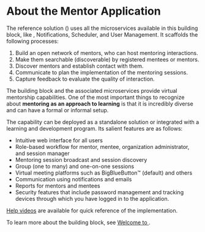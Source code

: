 
# About the Mentor Application

The reference solution (<PartialExample mentored />) uses all the microservices available in this building block, like <PartialExample mentored />, Notifications, Scheduler, and User Management. It scaffolds the following processes:

1. Build an open network of mentors, who can host mentoring interactions.
2. Make them searchable (discoverable) by registered mentees or mentors.
3. Discover mentors and establish contact with them.
4. Communicate to plan the implementation of the mentoring sessions.
5. Capture feedback to evaluate the quality of interaction. 

The <PartialExample mentored /> building block and the associated microservices provide virtual mentorship capabilities. One of the most important things to recognize about **mentoring as an approach to learning** is that it is incredibly diverse and can have a formal or informal setup. 

The <PartialExample mentored /> capability can be deployed as a standalone solution or integrated with a learning and development program. Its salient features are as follows:

* Intuitive web interface for all users 
* Role-based workflow for mentor, mentee, organization administrator, and session manager
* Mentoring session broadcast and session discovery 
* Group (one to many) and one-on-one sessions
* Virtual meeting platforms such as BigBlueButton™ (default) and others
* Communication using notifications and emails
* Reports for mentors and mentees
* Security features that include password management and tracking devices through which you have logged in to the application.

<p>
  <Admonition type="info">
  <p><a href="view-helpvideos">Help videos</a> are available for quick reference of the implementation.</p>
  <p>To learn more about the <PartialExample mentored /> building block, see <a href="intro">Welcome to <PartialExample mentored /></a>.</p>
  </Admonition>
</p>